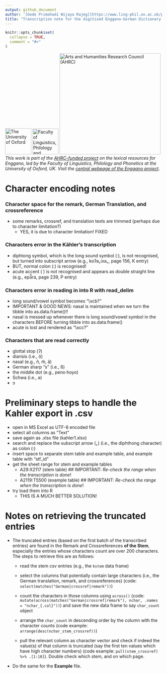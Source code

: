 ```yaml
---
output: github_document
author: '[Gede Primahadi Wijaya Rajeg](https://www.ling-phil.ox.ac.uk/people/gede-rajeg) <a itemprop="sameAs" content="https://orcid.org/0000-0002-2047-8621" href="https://orcid.org/0000-0002-2047-8621" target="orcid.widget" rel="noopener noreferrer" style="vertical-align:top;"><img src="https://orcid.org/sites/default/files/images/orcid_16x16.png" style="width:1em;margin-right:.5em;" alt="ORCID iD icon"></a>'
title: "Transcription note for the digitised Enggano-German Dictionary by Hans Kähler (1987)"
---
```


<!-- README.md is generated from README.Rmd. Please edit that file -->

```r
knitr::opts_chunk$set(
  collapse = TRUE,
  comment = "#>"
)
```

<!-- badges: start -->

[![The University of Oxford](https://raw.githubusercontent.com/engganolang/digitised-holle-list/main/file-oxweb-logo.gif){width="84"}](https://www.ox.ac.uk/) [![Faculty of Linguistics, Philology and Phonetics, the University of Oxford](https://raw.githubusercontent.com/engganolang/digitised-holle-list/main/file-lingphil.png){width="83"}](https://www.ling-phil.ox.ac.uk/) [![Arts and Humanities Research Council (AHRC)](https://raw.githubusercontent.com/engganolang/digitised-holle-list/main/file-ahrc.png){width="325"}](https://www.ukri.org/councils/ahrc/) </br>*This work is part of the [AHRC-funded project](https://gtr.ukri.org/project/8AB0C3DC-F1C9-4CFA-BB4D-5BE748213372) on the lexical resources for Enggano, led by the Faculty of Linguistics, Philology and Phonetics at the University of Oxford, UK. Visit the [central webpage of the Enggano project](https://enggano.ling-phil.ox.ac.uk/)*.

<!-- badges: end -->

# Character encoding notes

### Character space for the remark, German Translation, and crossreference

-   some remarks, crossref, and translation texts are trimmed (perhaps due to character limitation?)
    -   YES, it is due to character limitationǃ FIXED

### Characters error in the Kähler's transcription

-   diphtong symbol, which is the long sound symbol (ː), is not recognised, but turned into subscript arrow (e.g., koʔa˿ixa˿, page 156, K entry)
-   BUT, normal colon (:) is recognised!
-   acute accent ( ́) is not recognised and appears as double straight line (e.g., epa̿ra, page 239, P entry)

### Characters error in reading in into R with read_delim

-   long sound/vowel symbol becomes "\\xcb?"
-   IMPORTANT & GOOD NEWS: nasal is maintained when we turn the tibble into as.data.frame()!!
-   nasal is messed up whenever there is long sound/vowel symbol in the characters BEFORE turning tibble into as.data.frame()
-   acute is lost and rendered as "\\xcc?"

### Characters that are read correctly

-   glottal stop (ʔ)
-   diarisis (i.e., ö)
-   nasal (e.g., ñ, m̃, ã)
-   German sharp "s" (i.e., ß)
-   the middle dot (e.g., peno·hoyo)
-   Schwa (i.e., ə)
-   ɔ

# Preliminary steps to handle the Kahler export in .csv

-   open in MS Excel as UTF-8 encoded file
-   select all columns as "Text"
-   save again as .xlsx file (kahler1.xlsx)
-   search and replace the subscript arrow (˿) (i.e., the diphthong character) as colon (:)
-   insert space to separate stem table and example table, and example table with "stf_id"
-   get the sheet range for stem and example tables
    -   A29:X2117 (stem table) \## IMPORTANT: *Re-check the range when the transcription is done*!
    -   A2119:T5500 (example table) \## IMPORTANT: *Re-check the range when the transcription is done*!
-   try load them into R
    -   THIS IS A MUCH BETTER SOLUTION!

# Notes on retrieving the truncated entries

-   The truncated entries (based on the first batch of the transcribed entries) are found in the Remark and Crossreferences **of the Stem**, especially the entries whose characters count are over 200 characters. The steps to retrieve this are as follows:

    -   read the stem csv entries (e.g., the `kstem` data frame)

    -   select the columns that potentially contain large characters (i.e., the German translation, remark, and crossreferences) (code: `select(matches("German|crossref|remark"))`)

    -   count the characters in those columns using `across()` (code: `mutate(across(matches("German|crossref|remark"), nchar, .names = "nchar_{.col}"))`) and save the new data frame to say `char_count` object

    -   arrange the `char_count` in descending order by the column with the character counts (code example: `arrange(desc(nchar_stem_crossref))`)

    -   pull the relevant column as character vector and check if indeed the value(s) of that column is truncated (say the first ten values which have high character numbers) (code example: `pull(stem_crossref) %>% .[1:10]`). Double check which stem, and on which page.

-   Do the same for the **Example** file.

